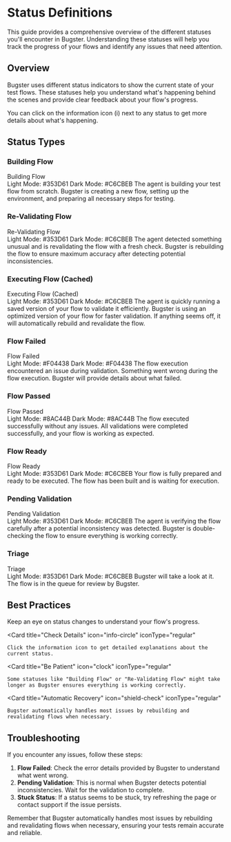 # Status Definitions

<Info>
This guide provides a comprehensive overview of the different statuses you'll encounter in Bugster. Understanding these statuses will help you track the progress of your flows and identify any issues that need attention.
</Info>

## Overview

Bugster uses different status indicators to show the current state of your test flows. These statuses help you understand what's happening behind the scenes and provide clear feedback about your flow's progress.

<Tip>
You can click on the information icon (i) next to any status to get more details about what's happening.
</Tip>

## Status Types

### Building Flow
<ResponseField name="Building Flow" type="Status">
  <Expandable title="Details">
    <ResponseField name="Visual" type="component">
      <div className="flex items-center gap-2">
        <RefreshCw className="h-4 w-4 animate-spin" style={{ animationDuration: '1.5s' }} />
        <span>Building Flow</span>
      </div>
    </ResponseField>
    <ResponseField name="Colors" type="string">
      Light Mode: #353D61
      Dark Mode: #C6CBEB
    </ResponseField>
    <ResponseField name="Description" type="string">
      The agent is building your test flow from scratch.
    </ResponseField>
    <ResponseField name="What's happening" type="string">
      Bugster is creating a new flow, setting up the environment, and preparing all necessary steps for testing.
    </ResponseField>
  </Expandable>
</ResponseField>

### Re-Validating Flow
<ResponseField name="Re-Validating Flow" type="Status">
  <Expandable title="Details">
    <ResponseField name="Visual" type="component">
      <div className="flex items-center gap-2">
        <Hammer className="h-4 w-4" />
        <span>Re-Validating Flow</span>
      </div>
    </ResponseField>
    <ResponseField name="Colors" type="string">
      Light Mode: #353D61
      Dark Mode: #C6CBEB
    </ResponseField>
    <ResponseField name="Description" type="string">
      The agent detected something unusual and is revalidating the flow with a fresh check.
    </ResponseField>
    <ResponseField name="What's happening" type="string">
      Bugster is rebuilding the flow to ensure maximum accuracy after detecting potential inconsistencies.
    </ResponseField>
  </Expandable>
</ResponseField>

### Executing Flow (Cached)
<ResponseField name="Executing Flow (Cached)" type="Status">
  <Expandable title="Details">
    <ResponseField name="Visual" type="component">
      <div className="flex items-center gap-2">
        <Clock className="h-4 w-4 animate-spin" />
        <span>Executing Flow (Cached)</span>
      </div>
    </ResponseField>
    <ResponseField name="Colors" type="string">
      Light Mode: #353D61
      Dark Mode: #C6CBEB
    </ResponseField>
    <ResponseField name="Description" type="string">
      The agent is quickly running a saved version of your flow to validate it efficiently.
    </ResponseField>
    <ResponseField name="What's happening" type="string">
      Bugster is using an optimized version of your flow for faster validation. If anything seems off, it will automatically rebuild and revalidate the flow.
    </ResponseField>
  </Expandable>
</ResponseField>

### Flow Failed
<ResponseField name="Flow Failed" type="Status">
  <Expandable title="Details">
    <ResponseField name="Visual" type="component">
      <div className="flex items-center gap-2">
        <XCircle className="h-4 w-4" />
        <span>Flow Failed</span>
      </div>
    </ResponseField>
    <ResponseField name="Colors" type="string">
      Light Mode: #F04438
      Dark Mode: #F04438
    </ResponseField>
    <ResponseField name="Description" type="string">
      The flow execution encountered an issue during validation.
    </ResponseField>
    <ResponseField name="What's happening" type="string">
      Something went wrong during the flow execution. Bugster will provide details about what failed.
    </ResponseField>
  </Expandable>
</ResponseField>

### Flow Passed
<ResponseField name="Flow Passed" type="Status">
  <Expandable title="Details">
    <ResponseField name="Visual" type="component">
      <div className="flex items-center gap-2">
        <CheckCircle2 className="h-4 w-4" />
        <span>Flow Passed</span>
      </div>
    </ResponseField>
    <ResponseField name="Colors" type="string">
      Light Mode: #8AC44B
      Dark Mode: #8AC44B
    </ResponseField>
    <ResponseField name="Description" type="string">
      The flow executed successfully without any issues.
    </ResponseField>
    <ResponseField name="What's happening" type="string">
      All validations were completed successfully, and your flow is working as expected.
    </ResponseField>
  </Expandable>
</ResponseField>

### Flow Ready
<ResponseField name="Flow Ready" type="Status">
  <Expandable title="Details">
    <ResponseField name="Visual" type="component">
      <div className="flex items-center gap-2">
        <Play className="h-4 w-4" />
        <span>Flow Ready</span>
      </div>
    </ResponseField>
    <ResponseField name="Colors" type="string">
      Light Mode: #353D61
      Dark Mode: #C6CBEB
    </ResponseField>
    <ResponseField name="Description" type="string">
      Your flow is fully prepared and ready to be executed.
    </ResponseField>
    <ResponseField name="What's happening" type="string">
      The flow has been built and is waiting for execution.
    </ResponseField>
  </Expandable>
</ResponseField>

### Pending Validation
<ResponseField name="Pending Validation" type="Status">
  <Expandable title="Details">
    <ResponseField name="Visual" type="component">
      <div className="flex items-center gap-2">
        <RefreshCwOff className="h-4 w-4" />
        <span>Pending Validation</span>
      </div>
    </ResponseField>
    <ResponseField name="Colors" type="string">
      Light Mode: #353D61
      Dark Mode: #C6CBEB
    </ResponseField>
    <ResponseField name="Description" type="string">
      The agent is verifying the flow carefully after a potential inconsistency was detected.
    </ResponseField>
    <ResponseField name="What's happening" type="string">
      Bugster is double-checking the flow to ensure everything is working correctly.
    </ResponseField>
  </Expandable>
</ResponseField>

### Triage
<ResponseField name="Triage" type="Status">
  <Expandable title="Details">
    <ResponseField name="Visual" type="component">
      <div className="flex items-center gap-2">
        <Pyramid className="h-4 w-4" />
        <span>Triage</span>
      </div>
    </ResponseField>
    <ResponseField name="Colors" type="string">
      Light Mode: #353D61
      Dark Mode: #C6CBEB
    </ResponseField>
    <ResponseField name="Description" type="string">
      Bugster will take a look at it.
    </ResponseField>
    <ResponseField name="What's happening" type="string">
      The flow is in the queue for review by Bugster.
    </ResponseField>
  </Expandable>
</ResponseField>

## Best Practices

<CardGroup cols={2}>
  <Card
    title="Monitor Status Changes"
    icon="eye"
    iconType="regular"
  >
    Keep an eye on status changes to understand your flow's progress.
  </Card>

  <Card
    title="Check Details"
    icon="info-circle"
    iconType="regular"
  >
    Click the information icon to get detailed explanations about the current status.
  </Card>

  <Card
    title="Be Patient"
    icon="clock"
    iconType="regular"
  >
    Some statuses like "Building Flow" or "Re-Validating Flow" might take longer as Bugster ensures everything is working correctly.
  </Card>

  <Card
    title="Automatic Recovery"
    icon="shield-check"
    iconType="regular"
  >
    Bugster automatically handles most issues by rebuilding and revalidating flows when necessary.
  </Card>
</CardGroup>

## Troubleshooting

<Warning>
If you encounter any issues, follow these steps:
</Warning>

1. **Flow Failed**: Check the error details provided by Bugster to understand what went wrong.
2. **Pending Validation**: This is normal when Bugster detects potential inconsistencies. Wait for the validation to complete.
3. **Stuck Status**: If a status seems to be stuck, try refreshing the page or contact support if the issue persists.

<Check>
Remember that Bugster automatically handles most issues by rebuilding and revalidating flows when necessary, ensuring your tests remain accurate and reliable.
</Check> 